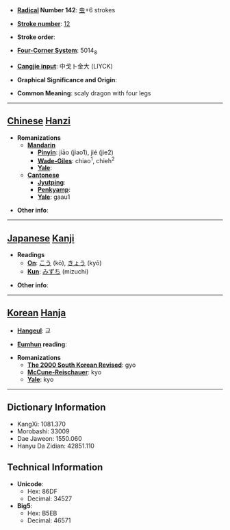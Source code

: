 * '''[[Wiktionary:Chinese radical index| Radical]] Number 142''': [[Wiktionary:Chinese radical index 虫|虫]]+6 strokes

* '''[[Wiktionary:Chinese total strokes index|Stroke number]]''': [[Wiktionary:Chinese total strokes index 12|12]]

* '''Stroke order''': 

* '''[[Wiktionary:Chinese four corner index|Four-Corner System]]''': 5014<sub>8</sub>

* '''[[Wiktionary:Chinese Cangjie index|Cangjie input]]''': 中戈卜金大 (LIYCK)

* '''Graphical Significance and Origin''': 

* '''Common Meaning''': scaly dragon with four legs

----

== [[Chinese]] [[Hanzi]] ==

* '''Romanizations'''
** '''[[Mandarin]]'''
*** '''[[Pinyin]]''': jiāo (jiao1), jié (jie2)
*** '''[[Wade-Giles]]''': chiao<sup>1</sup>, chieh<sup>2</sup>
*** '''[[Yale]]''': 
** '''[[Cantonese]]'''
*** '''[[Jyutping]]''':
*** '''[[Penkyamp]]''': 
*** '''[[Yale]]''': gaau1

* '''Other info''': 

----

== [[Japanese]] [[Kanji]] ==

* '''Readings'''
** '''[[On]]''': [[こう]] (kō), [[きょう]] (kyō)
** '''[[Kun]]''': [[みずち]] (mizuchi)

* '''Other info''':  

----

== [[Korean]] [[Hanja]] ==

* '''[[Hangeul]]''': 교

* '''[[Eumhun]] reading''': 

* '''Romanizations'''
** '''[[The 2000 South Korean Revised Romanization|The 2000 South Korean Revised]]''': gyo
** '''[[McCune-Reischauer]]''': kyo
** '''[[Yale]]''': kyo

----

== Dictionary Information ==

* KangXi: 1081.370
* Morobashi: 33009
* Dae Jaweon: 1550.060
* Hanyu Da Zidian: 42851.110

== Technical Information ==

* '''Unicode''':
** Hex: 86DF
** Decimal: 34527
* '''Big5''':
** Hex: B5EB
** Decimal: 46571